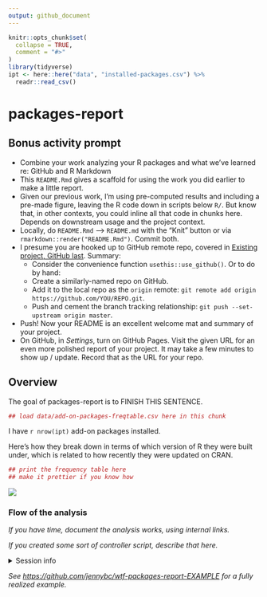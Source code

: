 ```yaml
---
output: github_document
---
```


<!-- README.md is generated from README.Rmd. Please edit that file -->

```r
knitr::opts_chunk$set(
  collapse = TRUE,
  comment = "#>"
)
library(tidyverse)
ipt <- here::here("data", "installed-packages.csv") %>%
  readr::read_csv()
```

# packages-report

## Bonus activity prompt

* Combine your work analyzing your R packages and what we've learned re: GitHub and R Markdown
* This `README.Rmd` gives a scaffold for using the work you did earlier to make a little report.
* Given our previous work, I'm using pre-computed results and including a pre-made figure, leaving the R code down in scripts below `R/`. But know that, in other contexts, you could inline all that code in chunks here. Depends on downstream usage and the project context.
* Locally, do `README.Rmd` --> `README.md` with the "Knit" button or via `rmarkdown::render("README.Rmd")`. Commit both.
* I presume you are hooked up to GitHub remote repo, covered in [Existing project, GitHub last](https://happygitwithr.com/existing-github-last.html). Summary:
  - Consider the convenience function `usethis::use_github()`. Or to do by hand:
  - Create a similarly-named repo on GitHub.
  - Add it to the local repo as the `origin` remote: `git remote add origin https://github.com/YOU/REPO.git`.
  - Push and cement the branch tracking relationship: `git push --set-upstream origin master`.
* Push! Now your README is an excellent welcome mat and summary of your project.
* On GitHub, in *Settings*, turn on GitHub Pages. Visit the given URL for an even more polished report of your project. It may take a few minutes to show up / update. Record that as the URL for your repo.

## Overview

The goal of packages-report is to FINISH THIS SENTENCE.

```r
## load data/add-on-packages-freqtable.csv here in this chunk
```

I have `r nrow(ipt)` add-on packages installed.

Here's how they break down in terms of which version of R they were built under, which is related to how recently they were updated on CRAN.

```r
## print the frequency table here
## make it prettier if you know how
```

![](figs/built-barchart.png)

### Flow of the analysis

*If you have time, document the analysis works, using internal links.*

*If you created some sort of controller script, describe that here.*

<details>

<summary>Session info</summary>
```r
devtools::session_info()
```

</details>

*See <https://github.com/jennybc/wtf-packages-report-EXAMPLE> for a fully realized example.*
